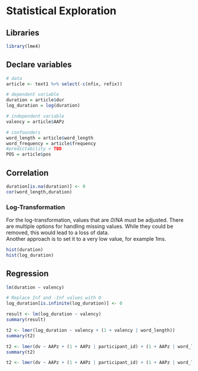 # Statistical Exploration

## Libraries
```r
library(lme4)
```

## Declare variables
```r
# data
article <- text1 %>% select(-c(nfix, refix))

# dependent variable
duration = article$dur
log_duration = log(duration)

# independent variable
valency = article$AAPz

# confounders
word_length = article$word_length
word_frequency = article$frequency
#predictability = TBD
POS = article$pos
```


## Correlation
```r
duration[is.na(duration)] <- 0
cor(word_length,duration)
```

### Log-Transformation
For the log-transformation, values that are *0*/*NA* must be adjusted.
There are multiple options for handling missing values. While they could be removed, this would lead to a loss of data.  
Another approach is to set it to a very low value, for example 1ms.
```r
hist(duration)
hist(log_duration)
```

## Regression
```r
lm(duration ~ valency)
```


```r
# Replace Inf and -Inf values with 0
log_duration[is.infinite(log_duration)] <- 0

result <- lm(log_duration ~ valency)
summary(result)
```

```r
t2 <- lmer(log_duration ~ valency + (1 + valency | word_length))
summary(t2)
```


```r
t2 <- lmer(dv ~ AAPz + (1 + AAPz | participant_id) + (1 + AAPz | word_length), data = text1)
summary(t2)
```

```r
t2 <- lmer(dv ~ AAPz + (1 + AAPz | participant_id) + (1 + AAPz | word_length) + (1 + AAPz | frequency), data = text1)
```


